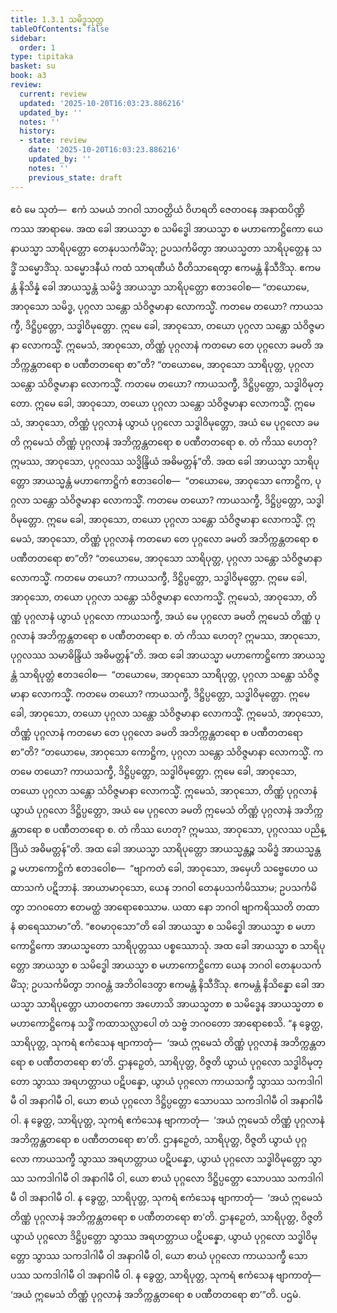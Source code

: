 ```yaml
---
title: 1.3.1 သမိဒ္ဓသုတ္တ
tableOfContents: false
sidebar:
  order: 1
type: tipitaka
basket: su
book: a3
review:
  current: review
  updated: '2025-10-20T16:03:23.886216'
  updated_by: ''
  notes: ''
  history:
  - state: review
    date: '2025-10-20T16:03:23.886216'
    updated_by: ''
    notes: ''
    previous_state: draft
---
```



<DynamicBreadcrumb />


<ReviewStatus review={frontmatter.review} showDetails={true} />

<HypothesisAnnotation frontmatter={frontmatter} />

<Division number="21" book="a3" e="ch" v="15" p="116">

<Paragraph number="93" book="a3">
ဧဝံ မေ သုတံ—  ဧကံ သမယံ ဘဂဝါ သာဝတ္ထိယံ ဝိဟရတိ ဇေတဝနေ အနာထပိဏ္ဍိကဿ အာရာမေ. အထ ခေါ အာယသ္မာ စ သမိဒ္ဓေါ အာယသ္မာ စ မဟာကောဋ္ဌိကော ယေနာယသ္မာ သာရိပုတ္တော တေနုပသင်္ကမိံသု; ဥပသင်္ကမိတွာ အာယသ္မတာ သာရိပုတ္တေန သဒ္ဓိံ သမ္မောဒိံသု. သမ္မောဒနီယံ ကထံ သာရဏီယံ ဝီတိသာရေတွာ ဧကမန္တံ နိသီဒိံသု. ဧကမန္တံ နိသိန္နံ ခေါ အာယသ္မန္တံ သမိဒ္ဓံ အာယသ္မာ သာရိပုတ္တော ဧတဒဝေါစ—
</Paragraph>

<Paragraph number="94" book="a3">
“တယောမေ, အာဝုသော သမိဒ္ဓ, ပုဂ္ဂလာ သန္တော သံဝိဇ္ဇမာနာ လောကသ္မိံ. ကတမေ တယော? ကာယသက္ခီ, ဒိဋ္ဌိပ္ပတ္တော, သဒ္ဓါဝိမုတ္တော. ဣမေ ခေါ, အာဝုသော, တယော ပုဂ္ဂလာ သန္တော သံဝိဇ္ဇမာနာ လောကသ္မိံ. ဣမေသံ, အာဝုသော, တိဏ္ဏံ ပုဂ္ဂလာနံ ကတမော တေ ပုဂ္ဂလော ခမတိ အဘိက္ကန္တတရော စ ပဏီတတရော စာ”တိ?
</Paragraph>

<Paragraph number="95" book="a3">
“တယောမေ, အာဝုသော သာရိပုတ္တ, ပုဂ္ဂလာ သန္တော သံဝိဇ္ဇမာနာ လောကသ္မိံ. ကတမေ တယော? ကာယသက္ခီ, ဒိဋ္ဌိပ္ပတ္တော, သဒ္ဓါဝိမုတ္တော. ဣမေ ခေါ, အာဝုသော, တယော ပုဂ္ဂလာ သန္တော သံဝိဇ္ဇမာနာ လောကသ္မိံ. ဣမေသံ, အာဝုသော, တိဏ္ဏံ ပုဂ္ဂလာနံ ယွာယံ ပုဂ္ဂလော သဒ္ဓါဝိမုတ္တော, အယံ မေ ပုဂ္ဂလော ခမတိ ဣမေသံ တိဏ္ဏံ ပုဂ္ဂလာနံ အဘိက္ကန္တတရော စ ပဏီတတရော စ. တံ ကိဿ ဟေတု? ဣမဿ, အာဝုသော, ပုဂ္ဂလဿ သဒ္ဓိန္ဒြိယံ အဓိမတ္တန်”တိ.
</Paragraph>

<Paragraph number="96" book="a3">
အထ ခေါ အာယသ္မာ သာရိပုတ္တော အာယသ္မန္တံ မဟာကောဋ္ဌိကံ ဧတဒဝေါစ—  “တယောမေ, အာဝုသော ကောဋ္ဌိက, ပုဂ္ဂလာ သန္တော သံဝိဇ္ဇမာနာ လောကသ္မိံ. ကတမေ တယော? ကာယသက္ခီ, ဒိဋ္ဌိပ္ပတ္တော, သဒ္ဓါဝိမုတ္တော. ဣမေ ခေါ, အာဝုသော, တယော ပုဂ္ဂလာ သန္တော သံဝိဇ္ဇမာနာ လောကသ္မိံ. ဣမေသံ, အာဝုသော, တိဏ္ဏံ ပုဂ္ဂလာနံ ကတမော တေ ပုဂ္ဂလော ခမတိ အဘိက္ကန္တတရော စ ပဏီတတရော စာ”တိ?
</Paragraph>

<Paragraph number="97" book="a3">
“တယောမေ, အာဝုသော သာရိပုတ္တ, ပုဂ္ဂလာ သန္တော သံဝိဇ္ဇမာနာ လောကသ္မိံ. ကတမေ တယော? ကာယသက္ခီ, ဒိဋ္ဌိပ္ပတ္တော, သဒ္ဓါဝိမုတ္တော. ဣမေ ခေါ, အာဝုသော, တယော ပုဂ္ဂလာ သန္တော သံဝိဇ္ဇမာနာ လောကသ္မိံ. ဣမေသံ, အာဝုသော, တိဏ္ဏံ ပုဂ္ဂလာနံ ယွာယံ ပုဂ္ဂလော ကာယသက္ခီ, အယံ မေ ပုဂ္ဂလော ခမတိ ဣမေသံ တိဏ္ဏံ ပုဂ္ဂလာနံ အဘိက္ကန္တတရော စ ပဏီတတရော စ. တံ ကိဿ ဟေတု? ဣမဿ, အာဝုသော, ပုဂ္ဂလဿ သမာဓိန္ဒြိယံ အဓိမတ္တန်”တိ.
</Paragraph>

<Paragraph number="98" book="a3">
အထ ခေါ အာယသ္မာ မဟာကောဋ္ဌိကော အာယသ္မန္တံ သာရိပုတ္တံ ဧတဒဝေါစ—  “တယောမေ, အာဝုသော သာရိပုတ္တ, ပုဂ္ဂလာ သန္တော သံဝိဇ္ဇမာနာ လောကသ္မိံ. ကတမေ တယော? ကာယသက္ခီ, ဒိဋ္ဌိပ္ပတ္တော, သဒ္ဓါဝိမုတ္တော. ဣမေ ခေါ, အာဝုသော, တယော ပုဂ္ဂလာ သန္တော သံဝိဇ္ဇမာနာ လောကသ္မိံ. ဣမေသံ, အာဝုသော, တိဏ္ဏံ ပုဂ္ဂလာနံ ကတမော တေ ပုဂ္ဂလော ခမတိ အဘိက္ကန္တတရော စ ပဏီတတရော စာ”တိ?
</Paragraph>

<Paragraph number="99" book="a3">
“တယောမေ, အာဝုသော ကောဋ္ဌိက, ပုဂ္ဂလာ သန္တော သံဝိဇ္ဇမာနာ လောကသ္မိံ. ကတမေ တယော? ကာယသက္ခီ, ဒိဋ္ဌိပ္ပတ္တော, သဒ္ဓါဝိမုတ္တော. ဣမေ ခေါ, အာဝုသော, တယော ပုဂ္ဂလာ သန္တော သံဝိဇ္ဇမာနာ လောကသ္မိံ. ဣမေသံ, အာဝုသော, တိဏ္ဏံ ပုဂ္ဂလာနံ ယွာယံ ပုဂ္ဂလော ဒိဋ္ဌိပ္ပတ္တော, အယံ မေ ပုဂ္ဂလော ခမတိ ဣမေသံ တိဏ္ဏံ ပုဂ္ဂလာနံ အဘိက္ကန္တတရော စ ပဏီတတရော စ. တံ ကိဿ ဟေတု? ဣမဿ, အာဝုသော, ပုဂ္ဂလဿ ပညိန္ဒြိယံ အဓိမတ္တန်”တိ.
</Paragraph>

<Paragraph number="100" book="a3">
အထ ခေါ အာယသ္မာ သာရိပုတ္တော အာယသ္မန္တဉ္စ သမိဒ္ဓံ အာယသ္မန္တဉ္စ မဟာကောဋ္ဌိကံ ဧတဒဝေါစ—  “ဗျာကတံ ခေါ, အာဝုသော, အမှေဟိ သဗ္ဗေဟေဝ ယထာသကံ ပဋိဘာနံ. အာယာမာဝုသော, ယေန ဘဂဝါ တေနုပသင်္ကမိဿာမ; ဥပသင်္ကမိတွာ ဘဂဝတော ဧတမတ္ထံ အာရောစေဿာမ. ယထာ နော ဘဂဝါ ဗျာကရိဿတိ တထာ နံ ဓာရေဿာမာ”တိ. “ဧဝမာဝုသော”တိ ခေါ အာယသ္မာ စ သမိဒ္ဓေါ အာယသ္မာ စ မဟာကောဋ္ဌိကော အာယသ္မတော သာရိပုတ္တဿ ပစ္စဿောသုံ. အထ ခေါ အာယသ္မာ စ သာရိပုတ္တော အာယသ္မာ စ သမိဒ္ဓေါ အာယသ္မာ စ မဟာကောဋ္ဌိကော ယေန ဘဂဝါ တေနုပသင်္ကမိံသု; ဥပသင်္ကမိတွာ ဘဂဝန္တံ အဘိဝါဒေတွာ ဧကမန္တံ နိသီဒိံသု. ဧကမန္တံ နိသိန္နော ခေါ အာယသ္မာ သာရိပုတ္တော ယာဝတကော အဟောသိ အာယသ္မတာ စ သမိဒ္ဓေန အာယသ္မတာ စ မဟာကောဋ္ဌိကေန သဒ္ဓိံ ကထာသလ္လာပေါ တံ သဗ္ဗံ ဘဂဝတော အာရောစေသိ.
</Paragraph>

<Paragraph number="101" book="a3">
“န ခွေတ္ထ, သာရိပုတ္တ, သုကရံ ဧကံသေန ဗျာကာတုံ—  ‘အယံ ဣမေသံ တိဏ္ဏံ ပုဂ္ဂလာနံ အဘိက္ကန္တတရော စ ပဏီတတရော စာ’တိ. ဌာနဉှေတံ, သာရိပုတ္တ, ဝိဇ္ဇတိ ယွာယံ ပုဂ္ဂလော သဒ္ဓါဝိမုတ္တော သွာဿ အရဟတ္တာယ ပဋိပန္နော, ယွာယံ ပုဂ္ဂလော ကာယသက္ခီ သွာဿ သကဒါဂါမီ ဝါ အနာဂါမီ ဝါ, ယော စာယံ ပုဂ္ဂလော ဒိဋ္ဌိပ္ပတ္တော သောပဿ သကဒါဂါမီ ဝါ အနာဂါမီ ဝါ.
</Paragraph>

<Paragraph number="102" book="a3">
န ခွေတ္ထ, သာရိပုတ္တ, သုကရံ ဧကံသေန ဗျာကာတုံ—  ‘အယံ ဣမေသံ တိဏ္ဏံ ပုဂ္ဂလာနံ အဘိက္ကန္တတရော စ ပဏီတတရော စာ’တိ. ဌာနဉှေတံ, သာရိပုတ္တ, ဝိဇ္ဇတိ ယွာယံ ပုဂ္ဂလော ကာယသက္ခီ သွာဿ အရဟတ္တာယ ပဋိပန္နော, ယွာယံ ပုဂ္ဂလော သဒ္ဓါဝိမုတ္တော သွာဿ သကဒါဂါမီ ဝါ အနာဂါမီ ဝါ, ယော စာယံ ပုဂ္ဂလော ဒိဋ္ဌိပ္ပတ္တော သောပဿ သကဒါဂါမီ ဝါ အနာဂါမီ ဝါ.
</Paragraph>

<Paragraph number="103" book="a3">
န ခွေတ္ထ, သာရိပုတ္တ, သုကရံ ဧကံသေန ဗျာကာတုံ—  ‘အယံ ဣမေသံ တိဏ္ဏံ ပုဂ္ဂလာနံ အဘိက္ကန္တတရော စ ပဏီတတရော စာ’တိ. ဌာနဉှေတံ, သာရိပုတ္တ, ဝိဇ္ဇတိ ယွာယံ ပုဂ္ဂလော ဒိဋ္ဌိပ္ပတ္တော သွာဿ အရဟတ္တာယ ပဋိပန္နော, ယွာယံ ပုဂ္ဂလော သဒ္ဓါဝိမုတ္တော သွာဿ သကဒါဂါမီ ဝါ အနာဂါမီ ဝါ, ယော စာယံ ပုဂ္ဂလော ကာယသက္ခီ သောပဿ သကဒါဂါမီ ဝါ အနာဂါမီ ဝါ.
</Paragraph>

<Paragraph number="104" book="a3">
န ခွေတ္ထ, သာရိပုတ္တ, သုကရံ ဧကံသေန ဗျာကာတုံ—  ‘အယံ ဣမေသံ တိဏ္ဏံ ပုဂ္ဂလာနံ အဘိက္ကန္တတရော စ ပဏီတတရော စာ’”တိ.

</Paragraph>
</Division>

<Paragraph number="105" type="center" book="a3">
ပဌမံ.
</Paragraph>